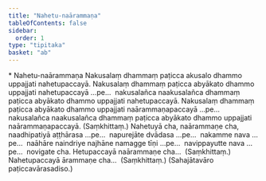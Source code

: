 ```yaml
---
title: "Nahetu-naārammaṇa"
tableOfContents: false
sidebar:
  order: 1
type: "tipitaka"
basket: "ab"
---
```



<DynamicBreadcrumb />

<Paragraph type="center">
* Nahetu-naārammaṇa
</Paragraph>

<Division number="3">

<Paragraph number="15">
Nakusalaṃ dhammaṃ paṭicca akusalo dhammo uppajjati nahetupaccayā. Nakusalaṃ dhammaṃ paṭicca abyākato dhammo uppajjati nahetupaccayā …pe…  nakusalañca naakusalañca dhammaṃ paṭicca abyākato dhammo uppajjati nahetupaccayā.
</Paragraph>

</Division>
<Division number="4">

<Paragraph number="16">
Nakusalaṃ dhammaṃ paṭicca abyākato dhammo uppajjati naārammaṇapaccayā …pe…  nakusalañca naakusalañca dhammaṃ paṭicca abyākato dhammo uppajjati naārammaṇapaccayā. (Saṃkhittaṃ.)
</Paragraph>

</Division>
<Division number="5">

<Paragraph number="17">
Nahetuyā cha, naārammaṇe cha, naadhipatiyā aṭṭhārasa …pe…  napurejāte dvādasa …pe…  nakamme nava …pe…  naāhāre naindriye najhāne namagge tīṇi …pe…  navippayutte nava …pe…  novigate cha.
</Paragraph>

<Paragraph number="18">
Hetupaccayā naārammaṇe cha…  (Saṃkhittaṃ.)
</Paragraph>

<Paragraph number="19">
Nahetupaccayā ārammaṇe cha…  (Saṃkhittaṃ.)
</Paragraph>

<Paragraph number="20">
(Sahajātavāro paṭiccavārasadiso.)
</Paragraph>
</Division>